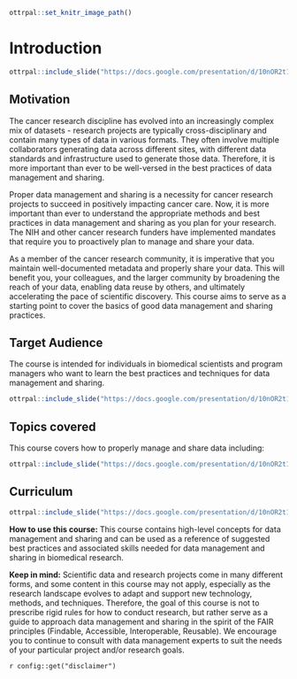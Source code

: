 
```r
ottrpal::set_knitr_image_path()
```

# Introduction

```r
ottrpal::include_slide("https://docs.google.com/presentation/d/10nOR2t1-F0E01fItN_l8uYRWslH2PmebPvhQzCBeCPM/edit#slide=id.gd422c5de97_0_0")
```

## Motivation

The cancer research discipline has evolved into an increasingly complex mix of datasets - research projects are typically cross-disciplinary and contain many types of data in various formats. They often involve multiple collaborators generating data across different sites, with different data standards and infrastructure used to generate those data. Therefore, it is more important than ever to be well-versed in the best practices of data management and sharing.

Proper data management and sharing is a necessity for cancer research projects to succeed in positively impacting cancer care. Now, it is more important than ever to understand the appropriate methods and best practices in data management and sharing as you plan for your research. The NIH and other cancer research funders have implemented mandates that require you to proactively plan to manage and share your data.

As a member of the cancer research community, it is imperative that you maintain well-documented metadata and properly share your data. This will benefit you, your colleagues, and the larger community by broadening the reach of your data, enabling data reuse by others, and ultimately accelerating the pace of scientific discovery. This course aims to serve as a starting point to cover the basics of good data management and sharing practices.



## Target Audience  

The course is intended for individuals in biomedical scientists and program managers who want to learn the best practices and techniques for data management and sharing.


```r
ottrpal::include_slide("https://docs.google.com/presentation/d/10nOR2t1-F0E01fItN_l8uYRWslH2PmebPvhQzCBeCPM/edit#slide=id.g1173f7473f7_0_0")
```

## Topics covered

This course covers how to properly manage and share data including:


```r
ottrpal::include_slide("https://docs.google.com/presentation/d/10nOR2t1-F0E01fItN_l8uYRWslH2PmebPvhQzCBeCPM/edit#slide=id.gfd7c7a0ba8_0_0")
```

## Curriculum 

```r
ottrpal::include_slide("https://docs.google.com/presentation/d/10nOR2t1-F0E01fItN_l8uYRWslH2PmebPvhQzCBeCPM/edit?slide=id.gd422c5de97_0_10#slide=id.gd422c5de97_0_10")
```

 

**How to use this course:** This course contains high-level concepts for data management and sharing and can be used as a reference of suggested best practices and associated skills needed for data management and sharing in biomedical research.

**Keep in mind:** Scientific data and research projects come in many different forms, and some content in this course may not apply, especially as the research landscape evolves to adapt and support new technology, methods, and techniques. Therefore, the goal of this course is not to prescribe rigid rules for how to conduct research, but rather serve as a guide to approach data management and sharing in the spirit of the FAIR principles (Findable, Accessible, Interoperable, Reusable). We encourage you to continue to consult with data management experts to suit the needs of your particular project and/or research goals.

<div class = disclaimer>
`r config::get("disclaimer")`
</div>
